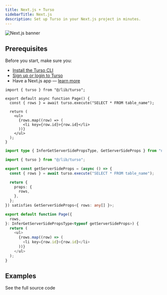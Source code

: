 ```yaml
---
title: Next.js + Turso
sidebarTitle: Next.js
description: Set up Turso in your Next.js project in minutes.
---
```


![Next.js banner](/images/guides/nextjs-banner.png)

## Prerequisites

Before you start, make sure you:

- [Install the Turso CLI](/cli/installation)
- [Sign up or login to Turso](/cli/authentication#signup)
- Have a Next.js app &mdash; [learn more](https://nextjs.org/docs/getting-started/installation)

<Steps>

<Step title="Install the libSQL SDK">

<Snippet file="install-libsql-client-ts.mdx" />

</Step>

<Step title="Configure database credentials">

<Snippet file="retrieve-database-credentials.mdx" />

</Step>

<Step title="Configure libSQL client">

<Snippet file="configure-libsql-client-ts.mdx" />

</Step>

<Step title="Execute SQL">

<CodeGroup>

```tsx App Router
import { turso } from "@/lib/turso";

export default async function Page() {
  const { rows } = await turso.execute("SELECT * FROM table_name");

  return (
    <ul>
      {rows.map((row) => (
        <li key={row.id}>{row.id}</li>
      ))}
    </ul>
  );
}
```

```ts Pages Directory
import type { InferGetServerSidePropsType, GetServerSideProps } from "next";

import { turso } from "@/lib/turso";

export const getServerSideProps = (async () => {
  const { rows } = await turso.execute("SELECT * FROM table_name");

  return {
    props: {
      rows,
    },
  };
}) satisfies GetServerSideProps<{ rows: any[] }>;

export default function Page({
  rows,
}: InferGetServerSidePropsType<typeof getServerSideProps>) {
  return (
    <ul>
      {rows.map((row) => (
        <li key={row.id}>{row.id}</li>
      ))}
    </ul>
  );
}
```

</CodeGroup>

</Step>

</Steps>

## Examples

<CardGroup cols={2}>
  <Card
    title="Full Stack App"
    icon="github"
    href="https://github.com/turso-extended/app-turso-nextjs-starter"
  >
    See the full source code
  </Card>
</CardGroup>
